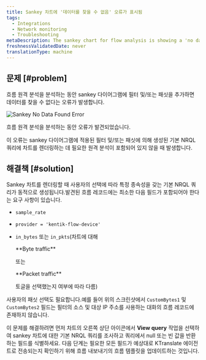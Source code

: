 ```yaml
---
title: Sankey 차트에 '데이터를 찾을 수 없음' 오류가 표시됨
tags:
  - Integrations
  - Network monitoring
  - Troubleshooting
metaDescription: The sankey chart for flow analysis is showing a 'no data found' error in your UI.
freshnessValidatedDate: never
translationType: machine
---
```


## 문제 [#problem]

흐름 원격 분석을 분석하는 동안 sankey 다이어그램에 필터 및/또는 패싯을 추가하면 데이터를 찾을 수 없다는 오류가 발생합니다.

<img
  title="Sankey No Data Found Error"
  alt="Sankey No Data Found Error"
  src="/images/network_screenshot-crop_sankey-no-data.webp"
/>

<figcaption>
  흐름 원격 분석을 분석하는 동안 오류가 발견되었습니다.
</figcaption>

이 오류는 sankey 다이어그램에 적용된 필터 및/또는 패싯에 의해 생성된 기본 NRQL 쿼리에 차트를 렌더링하는 데 필요한 원격 분석이 포함되어 있지 않을 때 발생합니다.

## 해결책 [#solution]

Sankey 차트를 렌더링할 때 사용자의 선택에 따라 특정 종속성을 갖는 기본 NRQL 쿼리가 동적으로 생성됩니다.발견된 흐름 레코드에는 최소한 다음 필드가 포함되어야 한다는 요구 사항이 있습니다.

* `sample_rate`

* `provider = 'kentik-flow-device'`

* `in_bytes` 또는 `in_pkts`(차트에 대해

  <DNT>
    **Byte traffic**
  </DNT>

  또는

  <DNT>
    **Packet traffic**
  </DNT>

  토글을 선택했는지 여부에 따라 다름)

사용자의 패싯 선택도 필요합니다.예를 들어 위의 스크린샷에서 `CustomBytes1` 및 `CustomBytes2` 필드는 필터의 소스 및 대상 IP 주소를 사용하는 대화의 흐름 레코드에 존재하지 않습니다.

이 문제를 해결하려면 먼저 차트의 오른쪽 상단 아이콘에서 <DNT>**View query**</DNT> 작업을 선택하여 sankey 차트에 대한 기본 NRQL 쿼리를 조사하고 쿼리에서 null 또는 빈 값을 반환하는 필드를 식별하세요. 다음 단계는 필요한 모든 필드가 예상대로 KTranslate 에이전트로 전송되는지 확인하기 위해 흐름 내보내기의 흐름 템플릿을 업데이트하는 것입니다.

